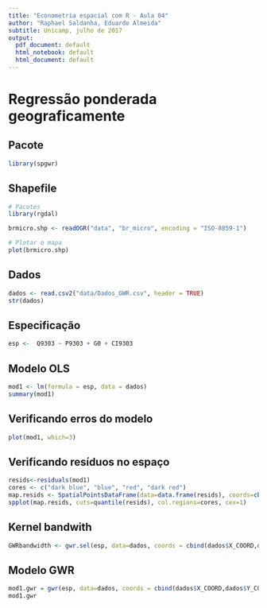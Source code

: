 ```yaml
---
title: "Econometria espacial com R - Aula 04"
author: "Raphael Saldanha, Eduardo Almeida"
subtitle: Unicamp, julho de 2017
output:
  pdf_document: default
  html_notebook: default
  html_document: default
---
```


# Regressão ponderada geograficamente

## Pacote

```r
library(spgwr)
```

## Shapefile

```r
# Pacotes
library(rgdal)

brmicro.shp <- readOGR("data", "br_micro", encoding = "ISO-8859-1")

# Plotar o mapa
plot(brmicro.shp)
```

## Dados

```r
dados <- read.csv2("data/Dados_GWR.csv", header = TRUE)
str(dados)
```

## Especificação

```r
esp <-  Q9303 ~ P9303 + G0 + CI9303
```


## Modelo OLS

```r
mod1 <- lm(formula = esp, data = dados)
summary(mod1)
```

## Verificando erros do modelo

```r
plot(mod1, which=3)
```

## Verificando resíduos no espaço

```r
resids<-residuals(mod1)
cores <- c("dark blue", "blue", "red", "dark red") 
map.resids <- SpatialPointsDataFrame(data=data.frame(resids), coords=cbind(dados$X_COORD,dados$Y_COORD)) 
spplot(map.resids, cuts=quantile(resids), col.regions=cores, cex=1) 
```

## Kernel bandwith

```r
GWRbandwidth <- gwr.sel(esp, data=dados, coords = cbind(dados$X_COORD,dados$Y_COORD), adapt = TRUE) 
```

## Modelo GWR

```r
mod1.gwr = gwr(esp, data=dados, coords = cbind(dados$X_COORD,dados$Y_COORD), adapt=GWRbandwidth, hatmatrix=TRUE, se.fit=TRUE) 
mod1.gwr
```

